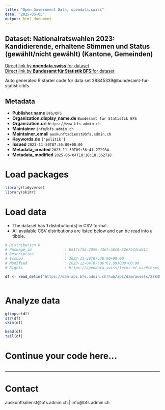 ```yaml
---
title: "Open Government Data, opendata.swiss"
date: "2025-06-05"
output: html_document
---
```


## Dataset: Nationalratswahlen 2023: Kandidierende, erhaltene Stimmen und Status (gewählt/nicht gewählt) (Kantone, Gemeinden)



[Direct link by **opendata.swiss** for dataset](https://opendata.swiss/de/dataset/nationalratswahlen-2023-kandidierende-erhaltene-stimmen-und-status-gewahlt-nicht-gewahlt-kanton)<br>
[Direct link by **Bundesamt für Statistik BFS** for dataset](https://www.bfs.admin.ch/asset/de/sd-t-17.02-NRW2023-kandidierende)

Auto generated R starter code for data set 28845339@bundesamt-fur-statistik-bfs.

## Metadata

- **Publisher.name** `BFS/OFS`
- **Organization.display_name.de** `Bundesamt für Statistik BFS`
- **Organization.url** `https://www.bfs.admin.ch`
- **Maintainer** `info@bfs.admin.ch`
- **Maintainer_email** `auskunftsdienst@bfs.admin.ch`
- **Keywords.de** `['politik']`
- **Issued** `2023-11-30T07:30:00+00:00`
- **Metadata_created** `2023-11-30T09:36:41.272984`
- **Metadata_modified** `2025-06-04T10:18:18.562718`


# Load packages

```r

library(tidyverse)
library(skimr)

```

# Load data

-   The dataset has 1 distribution(s) in CSV format.
-   All available CSV distributions are listed below and can be read into a tibble.

```r

# Distribution 0
# Package_id               : b517cf56-2059-43ef-a8c9-52e7b34cde11
# Description              : 
# Issued                   : 2023-11-30T07:30:00+00:00
# Modified                 : 2023-12-04T07:06:02.893000+00:00
# Rights                   : https://opendata.swiss/terms-of-use#terms_by_ask

df <- read_delim('https://dam-api.bfs.admin.ch/hub/api/dam/assets/28845350/appendix')



```

# Analyze data

```r

glimpse(df)
str(df)
skim(df)

head(df)
tail(df)

```

# Continue your code here...

```r

```

------------------------------------------------------------------------

# Contact

auskunftsdienst@bfs.admin.ch | info@bfs.admin.ch
